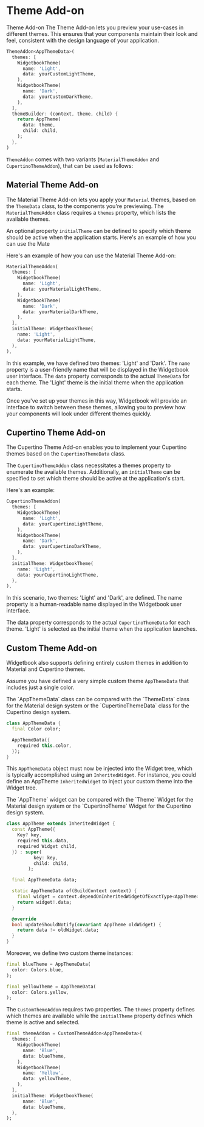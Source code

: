 # Theme Add-on

Theme Add-on The Theme Add-on lets you preview your use-cases in different
themes. This ensures that your components maintain their look and feel,
consistent with the design language of your application.

```dart
ThemeAddon<AppThemeData>(
  themes: [
    WidgetbookTheme(
      name: 'Light',
      data: yourCustomLightTheme,
    ),
    WidgetbookTheme(
      name: 'Dark',
      data: yourCustomDarkTheme,
    ),
  ],
  themeBuilder: (context, theme, child) {
    return AppTheme(
      data: theme,
      child: child,
    );
  },
)
```

`ThemeAddon` comes with two variants (`MaterialThemeAddon` and
`CupertinoThemeAddon`), that can be used as follows:

## Material Theme Add-on

The Material Theme Add-on lets you apply your `Material` themes, based on the
`ThemeData` class, to the components you're previewing. The `MaterialThemeAddon`
class requires a `themes` property, which lists the available themes.

An optional property `initialTheme` can be defined to specify which theme should
be active when the application starts. Here's an example of how you can use the
Mate

Here's an example of how you can use the Material Theme Add-on:

```dart
MaterialThemeAddon(
  themes: [
    WidgetbookTheme(
      name: 'Light',
      data: yourMaterialLightTheme,
    ),
    WidgetbookTheme(
      name: 'Dark',
      data: yourMaterialDarkTheme,
    ),
  ],
  initialTheme: WidgetbookTheme(
    name: 'Light',
    data: yourMaterialLightTheme,
  ),
),
```

In this example, we have defined two themes: 'Light' and 'Dark'. The `name`
property is a user-friendly name that will be displayed in the Widgetbook user
interface. The `data` property corresponds to the actual `ThemeData` for each
theme. The 'Light' theme is the initial theme when the application starts.

Once you've set up your themes in this way, Widgetbook will provide an interface
to switch between these themes, allowing you to preview how your components will
look under different themes quickly.

## Cupertino Theme Add-on

The Cupertino Theme Add-on enables you to implement your Cupertino themes based
on the `CupertinoThemeData` class.

The `CupertinoThemeAddon` class necessitates a themes property to enumerate the
available themes. Additionally, an `initialTheme` can be specified to set which
theme should be active at the application's start.

Here's an example:

```dart title="Example: CupertinoThemeAddon"
CupertinoThemeAddon(
  themes: [
    WidgetbookTheme(
      name: 'Light',
      data: yourCupertinoLightTheme,
    ),
    WidgetbookTheme(
      name: 'Dark',
      data: yourCupertinoDarkTheme,
    ),
  ],
  initialTheme: WidgetbookTheme(
    name: 'Light',
    data: yourCupertinoLightTheme,
  ),
),
```

In this scenario, two themes: 'Light' and 'Dark', are defined. The name property
is a human-readable name displayed in the Widgetbook user interface.

The data property corresponds to the actual `CupertinoThemeData` for each theme.
'Light' is selected as the initial theme when the application launches.

## Custom Theme Add-on

Widgetbook also supports defining entirely custom themes in addition to Material
and Cupertino themes.

Assume you have defined a very simple custom theme `AppThemeData` that includes
just a single color.

<Info>
  The `AppThemeData` class can be compared with the `ThemeData` class for the
  Material design system or the `CupertinoThemeData` class for the Cupertino
  design system.
</Info>

```dart title="Example: AppThemeData"
class AppThemeData {
  final Color color;

  AppThemeData({
    required this.color,
  });
}
```

This `AppThemeData` object must now be injected into the Widget tree, which is
typically accomplished using an `InheritedWidget`. For instance, you could
define an AppTheme `InheritedWidget` to inject your custom theme into the Widget
tree.

<Info>
  The `AppTheme` widget can be compared with the `Theme` Widget for the Material
  design system or the `CupertinoTheme` Widget for the Cupertino design system.
</Info>

```dart title="Example: AppTheme InheritedWidget"
class AppTheme extends InheritedWidget {
  const AppTheme({
    Key? key,
    required this.data,
    required Widget child,
  }) : super(
          key: key,
          child: child,
        );

  final AppThemeData data;

  static AppThemeData of(BuildContext context) {
    final widget = context.dependOnInheritedWidgetOfExactType<AppTheme>();
    return widget!.data;
  }

  @override
  bool updateShouldNotify(covariant AppTheme oldWidget) {
    return data != oldWidget.data;
  }
}
```

Moreover, we define two custom theme instances:

```dart title="Example: Custom themes"
final blueTheme = AppThemeData(
  color: Colors.blue,
);

final yellowTheme = AppThemeData(
  color: Colors.yellow,
);
```

The `CustomThemeAddon` requires two properties. The `themes` property defines
which themes are available while the `initialTheme` property defines which theme
is active and selected.

```dart title="Example: CustomThemeAddon"
final themeAddon = CustomThemeAddon<AppThemeData>(
  themes: [
    WidgetbookTheme(
      name: 'Blue',
      data: blueTheme,
    ),
    WidgetbookTheme(
      name: 'Yellow',
      data: yellowTheme,
    ),
  ],
  initialTheme: WidgetbookTheme(
      name: 'Blue',
      data: blueTheme,
  ),
);
```
